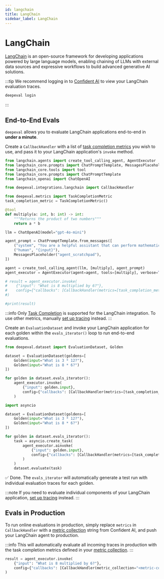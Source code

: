 ```yaml
---
id: langchain
title: LangChain
sidebar_label: LangChain
---
```



# LangChain

[LangChain](https://www.langchain.com/) is an open-source framework for developing applications powered by large language models, enabling chaining of LLMs with external data sources and expressive workflows to build advanced generative AI solutions.

:::tip
We recommend logging in to [Confident AI](https://app.confident-ai.com) to view your LangChain evaluation traces.

```bash
deepeval login
```

:::

## End-to-End Evals

`deepeval` allows you to evaluate LangChain applications end-to-end in **under a minute**.

<Timeline>

<TimelineItem title="Configure LangChain">

Create a `CallbackHandler` with a list of [task completion metrics](/docs/metrics-task-completion) you wish to use, and pass it to your LangChain application's `invoke` method.

```python title="main.py" showLineNumbers {7,9,10}
from langchain.agents import create_tool_calling_agent, AgentExecutor
from langchain_core.prompts import ChatPromptTemplate, MessagesPlaceholder
from langchain_core.tools import tool
from langchain_core.prompts import ChatPromptTemplate
from langchain_openai import ChatOpenAI

from deepeval.integrations.langchain import CallbackHandler

from deepeval.metrics import TaskCompletionMetric
task_completion_metric = TaskCompletionMetric()

@tool
def multiply(a: int, b: int) -> int:
    """Returns the product of two numbers"""
    return a * b

llm = ChatOpenAI(model="gpt-4o-mini")

agent_prompt = ChatPromptTemplate.from_messages([
    ("system", "You are a helpful assistant that can perform mathematical operations."),
    ("human", "{input}"),
    MessagesPlaceholder("agent_scratchpad"),
])

agent = create_tool_calling_agent(llm, [multiply], agent_prompt)
agent_executor = AgentExecutor(agent=agent, tools=[multiply], verbose=True)

# result = agent_executor.invoke(
#    {"input": "What is 8 multiplied by 6?"},
#    config={"callbacks": [CallbackHandler(metrics=[task_completion_metric])]}
#)

#print(result)
```

:::info
Only [Task Completion](/docs/metrics-task-completion) is supported for the LangChain integration. To use other metrics, manually [set up tracing](/docs/evaluation-llm-tracing) instead.
:::

</TimelineItem>
<TimelineItem title="Run evaluations">

Create an `EvaluationDataset` and invoke your LangChain application for each golden within the `evals_iterator()` loop to run end-to-end evaluations.

<Tabs groupId="langgraph">
<TabItem value="synchronous" label="Synchronous">

```python title="main.py" showLineNumbers
from deepeval.dataset import EvaluationDataset, Golden

dataset = EvaluationDataset(goldens=[
    Golden(input="What is 3 * 12?"),
    Golden(input="What is 8 * 6?")
])

for golden in dataset.evals_iterator():
    agent_executor.invoke(
        {"input": golden.input},
        config={"callbacks": [CallbackHandler(metrics=[task_completion_metric])]}
    )
```

</TabItem>
  <TabItem value="asynchronous" label="Asynchronous">

```python title="main.py" showLineNumbers
import asyncio

dataset = EvaluationDataset(goldens=[
    Golden(input="What is 3 * 12?"),
    Golden(input="What is 8 * 6?")
])

for golden in dataset.evals_iterator():
    task = asyncio.create_task(
        agent_executor.ainvoke(
            {"input": golden.input},
            config={"callbacks": [CallbackHandler(metrics=[task_completion_metric])]}
        )
    )
    dataset.evaluate(task)
```

</TabItem>
</Tabs>

✅ Done. The `evals_iterator` will automatically generate a test run with individual evaluation traces for each golden.

</TimelineItem>
<TimelineItem title="View on Confident AI (optional)">

<VideoDisplayer
  src="https://confident-bucket.s3.us-east-1.amazonaws.com/end-to-end%3Alangchain.mp4"
/>

</TimelineItem>

</Timeline>

:::note
If you need to evaluate individual components of your LangChain application, [set up tracing](/docs/evaluation-llm-tracing) instead.
:::

## Evals in Production

To run online evaluations in production, simply replace `metrics` in `CallbackHandler` with a [metric collection](https://documentation.confident-ai.com/docs/llm-tracing/evaluations#online-evaluations) string from Confident AI, and push your LangChain agent to production.

:::info
This will automatically evaluate all incoming traces in production with the task completion metrics defined in your [metric collection](https://documentation.confident-ai.com/docs/llm-tracing/evaluations#online-evaluations).
:::

```python filename="main.py" showLineNumbers
result = agent_executor.invoke(
    {"input": "What is 8 multiplied by 6?"},
    config={"callbacks": [CallbackHandler(metric_collection="<metric-collection-name-with-task-completion>")]}
)
```
